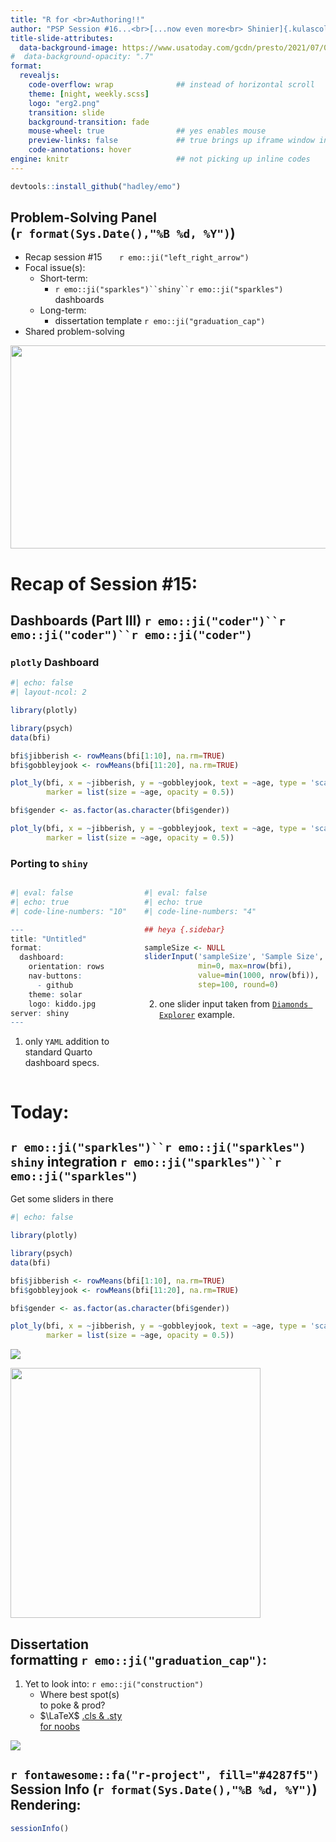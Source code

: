 ```yaml
---
title: "R for <br>Authoring!!" 
author: "PSP Session #16...<br>[...now even more<br> Shinier]{.kulascol3}"
title-slide-attributes: 
  data-background-image: https://www.usatoday.com/gcdn/presto/2021/07/06/USAT/a2b942d5-92aa-4d0a-8ba6-81e92ba879bb-RamilFhero.jpg
#  data-background-opacity: ".7"
format:
  revealjs:
    code-overflow: wrap              ## instead of horizontal scroll
    theme: [night, weekly.scss]
    logo: "erg2.png"
    transition: slide
    background-transition: fade
    mouse-wheel: true                ## yes enables mouse
    preview-links: false             ## true brings up iframe window instead of "site"
    code-annotations: hover 
engine: knitr                        ## not picking up inline codes
---
```


```r
devtools::install_github("hadley/emo")
```

## Problem-Solving Panel <br>(`r format(Sys.Date(),"%B %d, %Y")`)

::: {layout="[80,20]"}
::: first-column
-   Recap session #15&nbsp;&nbsp;&nbsp;&nbsp;&nbsp;&nbsp;&nbsp;`r emo::ji("left_right_arrow")`
-   Focal issue(s):
    -   Short-term:
        - `r emo::ji("sparkles")``shiny``r emo::ji("sparkles")` dashboards 
    -   Long-term:
        -   dissertation template `r emo::ji("graduation_cap")`
-   Shared problem-solving
:::

::: second-column
:::
:::

![](img/title15.JPG){.absolute top="170" right="-120" width="550" height="325"}

# Recap of Session #15: 

## Dashboards (Part III) `r emo::ji("coder")``r emo::ji("coder")``r emo::ji("coder")`

::: panel-tabset

### `plotly` Dashboard

```r
#| echo: false
#| layout-ncol: 2

library(plotly)

library(psych)
data(bfi)

bfi$jibberish <- rowMeans(bfi[1:10], na.rm=TRUE)
bfi$gobbleyjook <- rowMeans(bfi[11:20], na.rm=TRUE)

plot_ly(bfi, x = ~jibberish, y = ~gobbleyjook, text = ~age, type = 'scatter', mode = 'markers', color=~gender,
        marker = list(size = ~age, opacity = 0.5))

bfi$gender <- as.factor(as.character(bfi$gender))

plot_ly(bfi, x = ~jibberish, y = ~gobbleyjook, text = ~age, type = 'scatter', mode = 'markers', color=~gender,
        marker = list(size = ~age, opacity = 0.5))

```

### Porting to `shiny`

:::: {.columns}
::: {.column width="40%"}
```r
#| eval: false
#| echo: true
#| code-line-numbers: "10"

---
title: "Untitled"
format: 
  dashboard:
    orientation: rows
    nav-buttons: 
      - github
    theme: solar
    logo: kiddo.jpg
server: shiny                              # <1>
---
```
1. only `YAML` addition to standard Quarto dashboard specs.
:::

::: {.column width="60%"}

```r
#| eval: false
#| echo: true
#| code-line-numbers: "4"

## heya {.sidebar}

sampleSize <- NULL
sliderInput('sampleSize', 'Sample Size',        # <2>
            min=0, max=nrow(bfi),
            value=min(1000, nrow(bfi)), 
            step=100, round=0)
```
2. one slider input taken from [`Diamonds Explorer`](https://quarto.org/docs/dashboards/interactivity/shiny-r.html#walkthrough) example.

:::
::::
:::

# Today: 

## `r emo::ji("sparkles")``r emo::ji("sparkles")` `shiny` integration `r emo::ji("sparkles")``r emo::ji("sparkles")`

:::: {layout="[30,70]"}

::: calloutspace

Get some sliders in there

:::

::: plot

```r
#| echo: false

library(plotly)

library(psych)
data(bfi)

bfi$jibberish <- rowMeans(bfi[1:10], na.rm=TRUE)
bfi$gobbleyjook <- rowMeans(bfi[11:20], na.rm=TRUE)

bfi$gender <- as.factor(as.character(bfi$gender))

plot_ly(bfi, x = ~jibberish, y = ~gobbleyjook, text = ~age, type = 'scatter', mode = 'markers', color=~gender,
        marker = list(size = ~age, opacity = 0.5))

```
:::

::::

::: {.fragment}
![](https://seeklogo.com/images/W/white-castle-logo-CD79E34B20-seeklogo.com.png){.absolute bottom="200" left="-30"}
:::

::: {.fragment}
![](https://images.vexels.com/media/users/3/143047/isolated/preview/b0c9678466af11dd45a62163bdcf03fe-fast-food-hamburger-flat-icon.png){.absolute height="400" bottom="-50" left="0"}

:::

## Dissertation <br>formatting `r emo::ji("graduation_cap")`:

1. Yet to look into: `r emo::ji("construction")`
    + Where best spot(s) <br>to poke & prod?
    + $\LaTeX$ [.cls & .sty <br>for noobs](https://latex-ninja.com/2020/03/25/your-first-time-tweaking-a-cls-file-on-the-example-of-creating-switchable-colour-themes/)
    
![](https://workexposed.files.wordpress.com/2009/09/far_side002.jpg){.absolute right="-30" bottom="0"}

## `r fontawesome::fa("r-project", fill="#4287f5")` Session Info (`r format(Sys.Date(),"%B %d, %Y")`) Rendering:

```r
sessionInfo()
```